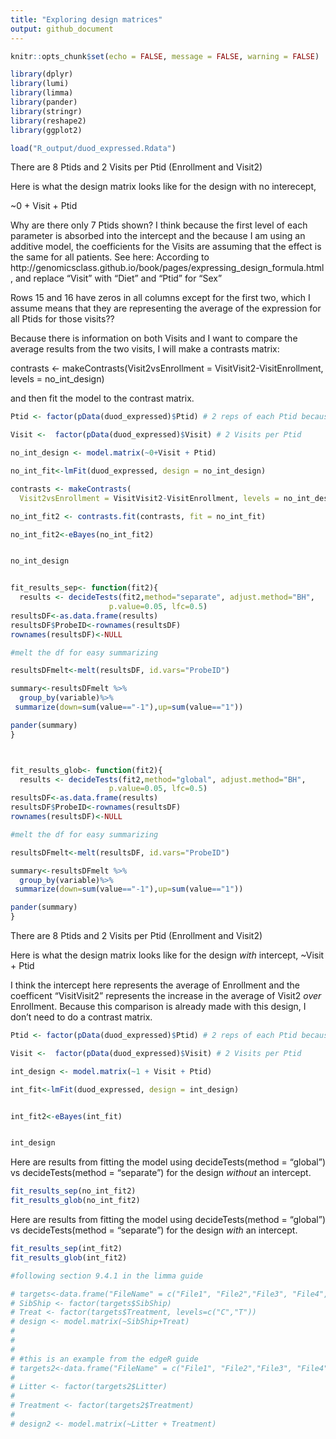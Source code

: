 ```yaml
---
title: "Exploring design matrices"
output: github_document
---
```


```r
knitr::opts_chunk$set(echo = FALSE, message = FALSE, warning = FALSE)

library(dplyr)
library(lumi)
library(limma)
library(pander)
library(stringr)
library(reshape2)
library(ggplot2)

load("R_output/duod_expressed.Rdata")
```

There are 8 Ptids and 2 Visits per Ptid (Enrollment and Visit2)

Here is what the design matrix looks like for the design with no interecept,

~0 + Visit + Ptid

Why are there only 7 Ptids shown? 
I think because the first level of each parameter is absorbed into the intercept and the because I am using an additive model, the coefficients for the Visits are assuming that the effect is the same for all patients. See here: According to http://genomicsclass.github.io/book/pages/expressing_design_formula.html, and replace "Visit" with "Diet" and "Ptid" for "Sex"

Rows 15 and 16 have zeros in all columns except for the first two, which I assume means that they are representing the average of the expression for all Ptids for those visits??


Because there is information on both Visits and I want to compare the average results from the two visits, I will make a contrasts matrix:

contrasts <- makeContrasts(Visit2vsEnrollment = VisitVisit2-VisitEnrollment, levels = no_int_design)
  
  
and then fit the model to the contrast matrix.
```r

Ptid <- factor(pData(duod_expressed)$Ptid) # 2 reps of each Ptid because 2 visits

Visit <-  factor(pData(duod_expressed)$Visit) # 2 Visits per Ptid

no_int_design <- model.matrix(~0+Visit + Ptid)

no_int_fit<-lmFit(duod_expressed, design = no_int_design)

contrasts <- makeContrasts(
  Visit2vsEnrollment = VisitVisit2-VisitEnrollment, levels = no_int_design)

no_int_fit2 <- contrasts.fit(contrasts, fit = no_int_fit)

no_int_fit2<-eBayes(no_int_fit2)


no_int_design


fit_results_sep<- function(fit2){
  results <- decideTests(fit2,method="separate", adjust.method="BH",
                      p.value=0.05, lfc=0.5)
resultsDF<-as.data.frame(results)
resultsDF$ProbeID<-rownames(resultsDF)
rownames(resultsDF)<-NULL

#melt the df for easy summarizing

resultsDFmelt<-melt(resultsDF, id.vars="ProbeID")

summary<-resultsDFmelt %>%
  group_by(variable)%>%
 summarize(down=sum(value=="-1"),up=sum(value=="1"))

pander(summary)
}



fit_results_glob<- function(fit2){
  results <- decideTests(fit2,method="global", adjust.method="BH",
                      p.value=0.05, lfc=0.5)
resultsDF<-as.data.frame(results)
resultsDF$ProbeID<-rownames(resultsDF)
rownames(resultsDF)<-NULL

#melt the df for easy summarizing

resultsDFmelt<-melt(resultsDF, id.vars="ProbeID")

summary<-resultsDFmelt %>%
  group_by(variable)%>%
 summarize(down=sum(value=="-1"),up=sum(value=="1"))

pander(summary)
}
```


There are 8 Ptids and 2 Visits per Ptid (Enrollment and Visit2)

Here is what the design matrix looks like for the design *with* intercept, 
 ~Visit + Ptid


I think the intercept here represents the average of Enrollment and the coefficent "VisitVisit2" represents the increase in the average of Visit2 *over* Enrollment. Because this comparison is already made with this design, I don't need to do a contrast matrix. 

```r

Ptid <- factor(pData(duod_expressed)$Ptid) # 2 reps of each Ptid because 2 visits

Visit <-  factor(pData(duod_expressed)$Visit) # 2 Visits per Ptid

int_design <- model.matrix(~1 + Visit + Ptid)

int_fit<-lmFit(duod_expressed, design = int_design)


int_fit2<-eBayes(int_fit)


int_design

```

Here are results from fitting the model using decideTests(method = "global") vs decideTests(method = "separate") for the design *without* an intercept.

```r
fit_results_sep(no_int_fit2)
fit_results_glob(no_int_fit2)

```



Here are results from fitting the model using decideTests(method = "global") vs decideTests(method = "separate") for the design *with* an intercept.

```r
fit_results_sep(int_fit2)
fit_results_glob(int_fit2)

```



```r

#following section 9.4.1 in the limma guide

# targets<-data.frame("FileName" = c("File1", "File2","File3", "File4","File5","File6"), "SibShip" = c(1,1,2,2,3,3), "Treatment" = c("C","T", "C","T","C","T"))
# SibShip <- factor(targets$SibShip)
# Treat <- factor(targets$Treatment, levels=c("C","T"))
# design <- model.matrix(~SibShip+Treat)
# 
# 
# 
# #this is an example from the edgeR guide
# targets2<-data.frame("FileName" = c("File1", "File2","File3", "File4","File5","File6","File7", "File8", "File9"), "Litter" = c("1","1","1","2","2","2",'3','3',"3"), "Treatment" = c("A","B","C","B","A","C","C","B","A"))
# 
# Litter <- factor(targets2$Litter)
# 
# Treatment <- factor(targets2$Treatment)
# 
# design2 <- model.matrix(~Litter + Treatment)
```
